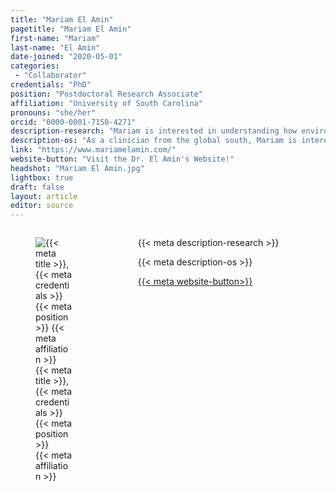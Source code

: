 ```yaml
---
title: "Mariam El Amin"
pagetitle: "Mariam El Amin"
first-name: "Mariam"
last-name: "El Amin"
date-joined: "2020-05-01"
categories:
 - "Collaborator"
credentials: "PhD"
position: "Postdoctoral Research Associate"
affiliation: "University of South Carolina"
pronouns: "she/her"
orcid: "0000-0001-7150-4271"
description-research: "Mariam is interested in understanding how environmental factors such maternal linguistic input and the home literacy environment contribute to language development in monolingual and multilingual speakers with DLD and/or dyslexia."
description-os: "As a clinician from the global south, Mariam is interested in increasing access, transparency, and diversification of science in communication sciences and disorders (CSD) through open science practices."
link: "https://www.mariamelamin.com/"
website-button: "Visit the Dr. El Amin's Website!"
headshot: "Mariam El Amin.jpg"
lightbox: true
draft: false
layout: article
editor: source
---
```


:::::: columns
::: {.column width="30%"}
![{{< meta title >}}, {{< meta credentials >}}<br>{{< meta position >}}<br>{{< meta affiliation >}}]({{< meta headshot >}})
:::

::: {.column width="5%"}
:::

::: {.column width="65%"}
{{< meta description-research >}}

{{< meta description-os >}}

[{{< meta website-button>}}]({{< meta link >}}){.btn .btn-outline-primary .btn role="button" data-toggle="button"}\
\
:::
::::::
